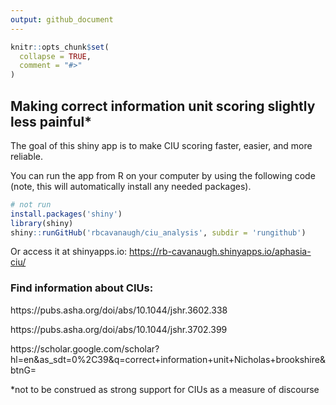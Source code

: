 ```yaml
---
output: github_document
---
```


<!-- README.md is generated from README.Rmd. Please edit that file -->

```r
knitr::opts_chunk$set(
  collapse = TRUE,
  comment = "#>"
)
```

## Making correct information unit scoring slightly less painful*

<!-- badges: start -->

<!-- badges: end -->

The goal of this shiny app is to make CIU scoring faster, easier, and more reliable.

You can run the app from R on your computer by using the following code (note, this will automatically install any needed packages).

```r
# not run
install.packages('shiny')
library(shiny)
shiny::runGitHub('rbcavanaugh/ciu_analysis', subdir = 'rungithub')
```

Or access it at shinyapps.io: <https://rb-cavanaugh.shinyapps.io/aphasia-ciu/>

### Find information about CIUs:

https://pubs.asha.org/doi/abs/10.1044/jshr.3602.338

https://pubs.asha.org/doi/abs/10.1044/jshr.3702.399

https://scholar.google.com/scholar?hl=en&as_sdt=0%2C39&q=correct+information+unit+Nicholas+brookshire&btnG=

 *not to be construed as strong support for CIUs as a measure of discourse